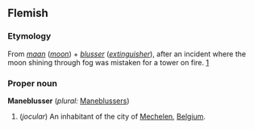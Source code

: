 ==Flemish==
===Etymology===
From ''[[maan]]'' (''[[moon]]'') + ''[[blusser]]'' (''[[extinguisher]]''), after an incident where the moon shining through fog was mistaken for a tower on fire.  [http://www.trabel.com/mechelen-intro.htm] 

===Proper noun===
'''Maneblusser''' (''plural:'' [[Maneblussers]])
#(''jocular'') An inhabitant of the city of [[Mechelen]], [[Belgium]].